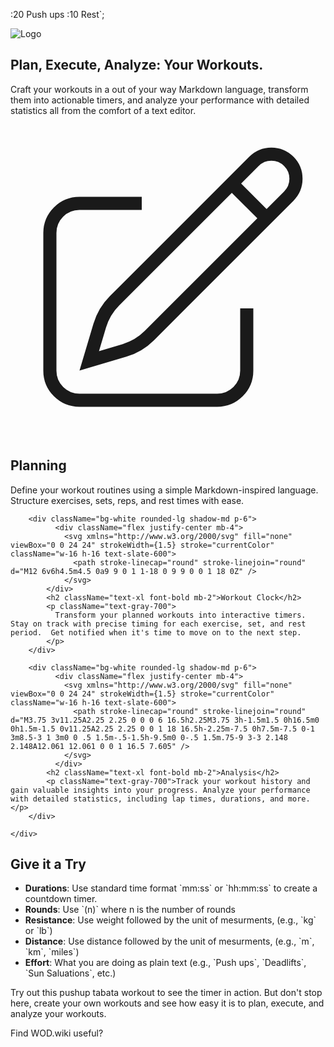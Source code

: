 
  :20 Push ups
  :10 Rest`;

<Meta title="Getting Started" />

<section className="relative">
    <div className="container mx-auto px-4">
        <div className="grid grid-cols-12">
            <div className="col-span-5">
                <Img 
                    src={logoImage} 
                    alt="Logo" 
                    className="w-full h-[300px] object-cover brightness-90"
                />
            </div>
            <div className="col-span-7 rounded-lg">
                <h1 className="text-6xl font-bold mb-4 text-slate-50 drop-shadow-lg">
                    Plan, Execute, Analyze: Your Workouts.
                </h1>
                <p className="text-xl mb-2 text-slate-300 drop-shadow">
                    Craft your workouts in a out of your way Markdown language, transform them 
                    into actionable timers, and analyze your performance with detailed statistics 
                    all from the comfort of a text editor.
                </p>            
            </div>
        </div>
    </div>
</section>

<section className="py-8">
    <div className="container mx-auto grid grid-cols-1 md:grid-cols-3 gap-8">
        <div className="bg-white rounded-lg shadow-md p-6">
            <div className="flex justify-center mb-4">
                <svg xmlns="http://www.w3.org/2000/svg" fill="none" viewBox="0 0 24 24" strokeWidth={1.5} stroke="currentColor" className="w-16 h-16 text-slate-600">
                    <path strokeLinecap="round" strokeLinejoin="round" d="M16.862 4.487l1.687-1.688a1.875 1.875 0 112.652 2.652L10.582 16.07a4.5 4.5 0 01-1.897 1.13L6 18l.8-2.685a4.5 4.5 0 011.13-1.897l8.932-8.931zm0 0L19.5 7.125M18 14v4.75A2.25 2.25 0 0115.75 21H5.25A2.25 2.25 0 013 18.75V8.25A2.25 2.25 0 015.25 6H10" />
                </svg>
            </div>
            <h2 className="text-xl font-bold mb-2 w-full">Planning</h2>
            <p className="text-gray-700">
              Define your workout routines using a simple  Markdown-inspired language.  
              Structure exercises, sets, reps, and rest times with ease.
            </p>
        </div>

        <div className="bg-white rounded-lg shadow-md p-6">
              <div className="flex justify-center mb-4">
                <svg xmlns="http://www.w3.org/2000/svg" fill="none" viewBox="0 0 24 24" strokeWidth={1.5} stroke="currentColor" className="w-16 h-16 text-slate-600">
                  <path stroke-linecap="round" stroke-linejoin="round" d="M12 6v6h4.5m4.5 0a9 9 0 1 1-18 0 9 9 0 0 1 18 0Z" />
                </svg>
            </div>
            <h2 className="text-xl font-bold mb-2">Workout Clock</h2>
            <p className="text-gray-700">
              Transform your planned workouts into interactive timers.  Stay on track with precise timing for each exercise, set, and rest period.  Get notified when it's time to move on to the next step.
            </p>
        </div>

        <div className="bg-white rounded-lg shadow-md p-6">
              <div className="flex justify-center mb-4">
                <svg xmlns="http://www.w3.org/2000/svg" fill="none" viewBox="0 0 24 24" strokeWidth={1.5} stroke="currentColor" className="w-16 h-16 text-slate-600">
                  <path stroke-linecap="round" stroke-linejoin="round" d="M3.75 3v11.25A2.25 2.25 0 0 0 6 16.5h2.25M3.75 3h-1.5m1.5 0h16.5m0 0h1.5m-1.5 0v11.25A2.25 2.25 0 0 1 18 16.5h-2.25m-7.5 0h7.5m-7.5 0-1 3m8.5-3 1 3m0 0 .5 1.5m-.5-1.5h-9.5m0 0-.5 1.5m.75-9 3-3 2.148 2.148A12.061 12.061 0 0 1 16.5 7.605" />
                </svg>
              </div>
            <h2 className="text-xl font-bold mb-2">Analysis</h2>
            <p className="text-gray-700">Track your workout history and gain valuable insights into your progress. Analyze your performance with detailed statistics, including lap times, durations, and more.</p>
        </div>

    </div>
</section>

<h2 className="text-3xl font-bold pt-4 mb-4">Give it a Try</h2>
<ul className="list-disc list-inside space-y-2 mb-6">  
  <li><strong>Durations</strong>: Use standard time format `mm:ss` or `hh:mm:ss` to create a countdown timer.</li>
  <li><strong>Rounds</strong>: Use `(n)` where n is the number of rounds</li>
  <li><strong>Resistance</strong>: Use weight followed by the unit of mesurments, (e.g., `kg` or `lb`)</li>
  <li><strong>Distance</strong>: Use distance followed by the unit of mesurments, (e.g., `m`, `km`, `miles`)</li>
  <li><strong>Effort</strong>: What you are doing as plain text (e.g., `Push ups`, `Deadlifts`, `Sun Saluations`, etc.)</li>
</ul>
<p>
  Try out this pushup tabata workout to see the timer in action.  But don't stop here, create your own workouts and see how easy it is to plan, execute, and analyze your workouts.
</p>
<WodContainer code={code}/>

<div className="grid justify-items-center" style={{ marginTop: '2rem', textAlign: 'center' }}>
  <div className="text-sm" style={{ marginBottom: '1rem' }}>Find WOD.wiki useful?</div>
  <BuyMeACoffee />
</div>